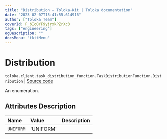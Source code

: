 ```yaml
---
title: "Distribution — Toloka-Kit | Toloka documentation"
date: "2023-02-07T15:41:55.614916"
author: ["Toloka Team"]
coverId: F_bIcOYF9yjrxkPZrXc3
tags: ["engineering"]
ogDescription: ""
docsMenu: "tkitMenu"
---
```


# Distribution
`toloka.client.task_distribution_function.TaskDistributionFunction.Distribution` | [Source code](https://github.com/Toloka/toloka-kit/blob/v1.1.3/src/client/task_distribution_function.py#L32)

An enumeration.

## Attributes Description

| Name | Value | Description |
| :------| :-----------| :----------|
`UNIFORM`|'UNIFORM'|